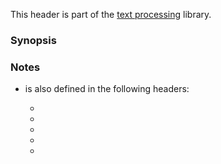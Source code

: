 {{cpp/header/title|clocale}}
{{cpp/header/navbar}}
{{cpp/header/c}}

This header is part of the [[cpp/text|text processing]] library.

{{dsc begin}}
{{dsc h1|Types}}
{{dsc inc|cpp/locale/dsc lconv}}
{{dsc h1|Constants}}
{{dsc inc|cpp/types/dsc NULL}}
{{dsc inc|cpp/locale/dsc LC_categories}}
{{dsc h1|Functions}}
{{dsc inc|cpp/locale/dsc setlocale}}
{{dsc inc|cpp/locale/dsc localeconv}}
{{dsc end}}

===Synopsis===
{{source|
namespace std {
  struct lconv;

  char* setlocale(int category, const char* locale);
  lconv* localeconv();
}

#define NULL        /* see description */
#define LC_ALL      /* see description */
#define LC_COLLATE  /* see description */
#define LC_CTYPE    /* see description */
#define LC_MONETARY /* see description */
#define LC_NUMERIC  /* see description */
#define LC_TIME     /* see description */
}}

===Notes===
* {{lc|NULL}} is also defined in the following headers:
** {{header|cstring}}
** {{header|ctime}}
** {{header|cstddef}}
** {{header|cstdio}}
** {{header|cwchar}}

{{langlinks|es|ja|zh}}